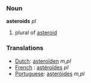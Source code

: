 ===Noun===

'''asteroids''' ''pl''
#plural of [[asteroid]]

===Translations===
*[[Dutch]]: [[asteroïden]] ''m,pl''
*[[French]] : [[astéroïdes]] ''pl''
*[[Portuguese]]: [[asteróides]] ''m,pl''
